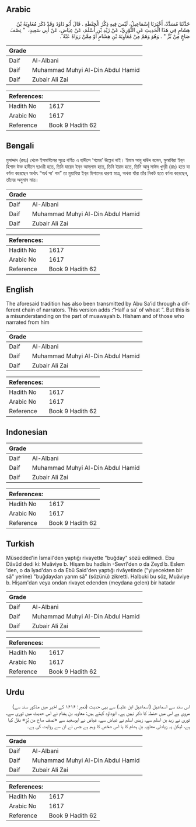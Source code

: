 ## Arabic


<div dir="rtl" lang="ar" style={{fontSize:'larger',backgroundColor:'#f8f9fa',padding:20}}>
حَدَّثَنَا مُسَدَّدٌ، أَخْبَرَنَا إِسْمَاعِيلُ، لَيْسَ فِيهِ ذِكْرُ الْحِنْطَةِ ‏.‏ قَالَ أَبُو دَاوُدَ وَقَدْ ذَكَرَ مُعَاوِيَةُ بْنُ هِشَامٍ فِي هَذَا الْحَدِيثِ عَنِ الثَّوْرِيِّ، عَنْ زَيْدِ بْنِ أَسْلَمَ، عَنْ عِيَاضٍ، عَنْ أَبِي سَعِيدٍ، ‏ "‏ نِصْفَ صَاعٍ مِنْ بُرٍّ ‏"‏ ‏.‏ وَهُوَ وَهَمٌ مِنْ مُعَاوِيَةَ بْنِ هِشَامٍ أَوْ مِمَّنْ رَوَاهُ عَنْهُ ‏.‏
</div>
<div style={{backgroundColor:'#f8f9fa',padding:20, marginBottom: 10}}><table> <thead> <tr> <th>Grade</th> <th></th> </tr> </thead> <tbody> <tr><td>Daif</td><td>Al-Albani</td></tr><tr><td>Daif</td><td>Muhammad Muhyi Al-Din Abdul Hamid</td></tr><tr><td>Daif</td><td>Zubair Ali Zai</td></tr></tbody></table><table> <thead> <tr> <th>References:</th> <th></th> </tr> </thead> <tbody><tr><td>Hadith No</td><td>1617</td></tr><tr><td>Arabic No</td><td>1617</td></tr><tr><td>Reference</td><td>Book 9 Hadith 62</td></tr></tbody></table></div>

## Bengali


<div dir="ltr" lang="bn" style={{fontSize:'larger',backgroundColor:'#f8f9fa',padding:20}}>
মুসাদ্দাদ (রহঃ) থেকে ইসমাঈলের সূত্রে বর্ণিত এ হাদীসে ‘গমের’ উল্লেখ নাই। ইমাম আবু দাউদ বলেন, মুআবিয়া ইব্‌ন হিশাম উক্ত হাদীসে ছাওরী হতে, তিনি যায়েদ ইব্‌ন আস্‌লাম হতে, তিনি ইয়াদ হতে, তিনি আবু সাঈদ খুদ্‌রী (রাঃ) হতে যা বর্ণনা করেছেন অর্থাৎ “অর্ধ সা’ গম” তা মুয়াবিয়া ইব্‌ন হিশামের ধারণা মাত্র, অথবা যাঁরা তাঁর নিকট হতে বর্ণনা করেছেন, তাঁদের অনুমান মাত্র।
</div>
<div style={{backgroundColor:'#f8f9fa',padding:20, marginBottom: 10}}><table> <thead> <tr> <th>Grade</th> <th></th> </tr> </thead> <tbody> <tr><td>Daif</td><td>Al-Albani</td></tr><tr><td>Daif</td><td>Muhammad Muhyi Al-Din Abdul Hamid</td></tr><tr><td>Daif</td><td>Zubair Ali Zai</td></tr></tbody></table><table> <thead> <tr> <th>References:</th> <th></th> </tr> </thead> <tbody><tr><td>Hadith No</td><td>1617</td></tr><tr><td>Arabic No</td><td>1617</td></tr><tr><td>Reference</td><td>Book 9 Hadith 62</td></tr></tbody></table></div>

## English


<div dir="ltr" lang="en" style={{fontSize:'larger',backgroundColor:'#f8f9fa',padding:20}}>
The aforesaid tradition has also been transmitted by Abu Sa’id through a different chain of narrators. This version adds :“Half a sa’ of wheat “. But this is a misunderstanding on the part of muawayah b. Hisham and of those who narrated from him
</div>
<div style={{backgroundColor:'#f8f9fa',padding:20, marginBottom: 10}}><table> <thead> <tr> <th>Grade</th> <th></th> </tr> </thead> <tbody> <tr><td>Daif</td><td>Al-Albani</td></tr><tr><td>Daif</td><td>Muhammad Muhyi Al-Din Abdul Hamid</td></tr><tr><td>Daif</td><td>Zubair Ali Zai</td></tr></tbody></table><table> <thead> <tr> <th>References:</th> <th></th> </tr> </thead> <tbody><tr><td>Hadith No</td><td>1617</td></tr><tr><td>Arabic No</td><td>1617</td></tr><tr><td>Reference</td><td>Book 9 Hadith 62</td></tr></tbody></table></div>

## Indonesian


<div dir="ltr" lang="id" style={{fontSize:'larger',backgroundColor:'#f8f9fa',padding:20}}>

</div>
<div style={{backgroundColor:'#f8f9fa',padding:20, marginBottom: 10}}><table> <thead> <tr> <th>Grade</th> <th></th> </tr> </thead> <tbody> <tr><td>Daif</td><td>Al-Albani</td></tr><tr><td>Daif</td><td>Muhammad Muhyi Al-Din Abdul Hamid</td></tr><tr><td>Daif</td><td>Zubair Ali Zai</td></tr></tbody></table><table> <thead> <tr> <th>References:</th> <th></th> </tr> </thead> <tbody><tr><td>Hadith No</td><td>1617</td></tr><tr><td>Arabic No</td><td>1617</td></tr><tr><td>Reference</td><td>Book 9 Hadith 62</td></tr></tbody></table></div>

## Turkish


<div dir="ltr" lang="tr" style={{fontSize:'larger',backgroundColor:'#f8f9fa',padding:20}}>
Müsedded'in İsmail'den yaptığı rivayette "buğday" sözü edilmedi. Ebu Dâvûd dedi ki: Muâviye b. Hişam bu hadisin -Sevrî'den o da Zeyd b. Eslem 'den, o da îyad'dan o da Ebû Said'den yaptığı rivâyetinde ("yiyecekten bir sâ" yerine) "buğdaydan yarım sâ" (sözünü) zikretti. Halbuki bu söz, Muâviye b. Hişam'dan veya ondan rivayet edenden (meydana gelen) bir hatadır
</div>
<div style={{backgroundColor:'#f8f9fa',padding:20, marginBottom: 10}}><table> <thead> <tr> <th>Grade</th> <th></th> </tr> </thead> <tbody> <tr><td>Daif</td><td>Al-Albani</td></tr><tr><td>Daif</td><td>Muhammad Muhyi Al-Din Abdul Hamid</td></tr><tr><td>Daif</td><td>Zubair Ali Zai</td></tr></tbody></table><table> <thead> <tr> <th>References:</th> <th></th> </tr> </thead> <tbody><tr><td>Hadith No</td><td>1617</td></tr><tr><td>Arabic No</td><td>1617</td></tr><tr><td>Reference</td><td>Book 9 Hadith 62</td></tr></tbody></table></div>

## Urdu


<div dir="rtl" lang="ur" style={{fontSize:'larger',backgroundColor:'#f8f9fa',padding:20}}>
اس سند سے اسماعیل (اسماعیل ابن علیہ) سے یہی حدیث (نمبر: ۱۶۱۶ کے اخیر میں مذکور سند سے) مروی ہے اس میں حنطہٰ کا ذکر نہیں ہے۔ ابوداؤد کہتے ہیں: معاویہ بن ہشام نے اس حدیث میں ثوری سے، ثوری نے زید بن اسلم سے، زیدی اسلم نے عیاض سے، عیاض نے ابوسعید سے «نصف صاع من بُرٍّ» نقل کیا ہے، لیکن یہ زیادتی معاویہ بن ہشام کا یا اس شخص کا وہم ہے جس نے ان سے روایت کی ہے۔
</div>
<div style={{backgroundColor:'#f8f9fa',padding:20, marginBottom: 10}}><table> <thead> <tr> <th>Grade</th> <th></th> </tr> </thead> <tbody> <tr><td>Daif</td><td>Al-Albani</td></tr><tr><td>Daif</td><td>Muhammad Muhyi Al-Din Abdul Hamid</td></tr><tr><td>Daif</td><td>Zubair Ali Zai</td></tr></tbody></table><table> <thead> <tr> <th>References:</th> <th></th> </tr> </thead> <tbody><tr><td>Hadith No</td><td>1617</td></tr><tr><td>Arabic No</td><td>1617</td></tr><tr><td>Reference</td><td>Book 9 Hadith 62</td></tr></tbody></table></div>